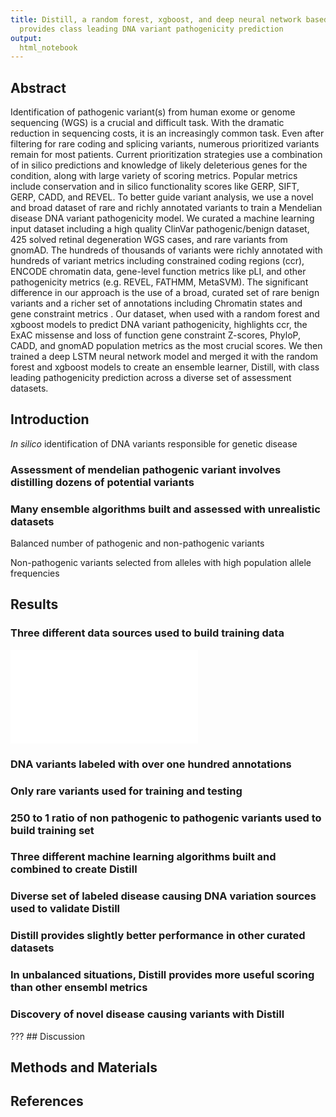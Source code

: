 ```yaml
---
title: Distill, a random forest, xgboost, and deep neural network based ensemble learner,
  provides class leading DNA variant pathogenicity prediction
output:
  html_notebook
---
```


## Abstract
  Identification of pathogenic variant(s) from human exome or genome sequencing (WGS) is a crucial and difficult task. With the dramatic reduction in sequencing costs, it is an increasingly common task. Even after filtering for rare coding and splicing variants, numerous prioritized variants remain for most patients. Current prioritization strategies use a combination of in silico predictions and knowledge of likely deleterious genes for the condition, along with large variety of scoring metrics. Popular metrics include conservation and in silico functionality scores like GERP, SIFT, GERP, CADD, and REVEL. To better guide variant analysis, we use a novel and broad dataset of rare and richly annotated variants to train a Mendelian disease DNA variant pathogenicity model. We curated a machine learning input dataset including a high quality ClinVar pathogenic/benign dataset, 425 solved retinal degeneration WGS cases, and rare variants from gnomAD. The hundreds of thousands of variants were richly annotated with hundreds of variant metrics including constrained coding regions (ccr), ENCODE chromatin data, gene-level function metrics like pLI, and other pathogenicity metrics (e.g. REVEL, FATHMM, MetaSVM). The significant difference in our approach is the use of a broad, curated set of rare benign variants and a richer set of annotations including Chromatin states and gene constraint metrics . Our dataset, when used with a random forest and xgboost models to predict DNA variant pathogenicity, highlights ccr, the ExAC missense and loss of function gene constraint Z-scores, PhyloP, CADD, and gnomAD population metrics as the most crucial scores. We then trained a deep LSTM neural network model and merged it with the random forest and xgboost models to create an ensemble learner, Distill, with class leading pathogenicity prediction across a diverse set of assessment datasets.

## Introduction

  *In silico* identification of DNA variants responsible for genetic disease

### Assessment of mendelian pathogenic variant involves distilling dozens of potential variants

### Many ensemble algorithms built and assessed with unrealistic datasets

Balanced number of pathogenic and non-pathogenic variants

Non-pathogenic variants selected from alleles with high population allele frequencies

## Results

### Three different data sources used to build training data

![](../figures/distill_fig1_draw.io.pdf)

### DNA variants labeled with over one hundred annotations

### Only rare variants used for training and testing

### 250 to 1 ratio of non pathogenic to pathogenic variants used to build training set

### Three different machine learning algorithms built and combined to create Distill

### Diverse set of labeled disease causing DNA variation sources used to validate Distill

### Distill provides slightly better performance in other curated datasets

### In unbalanced situations, Distill provides more useful scoring than other ensembl metrics

### Discovery of novel disease causing variants with Distill
???
## Discussion

## Methods and Materials

## References
